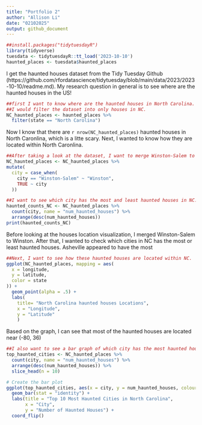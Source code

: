 ```yaml
---
title: "Portfolio 2"
author: "Allison Li"
date: "02102025"
output: github_document
---
```


```r
##install.packages("tidytuesdayR")
library(tidyverse)
tuesdata <- tidytuesdayR::tt_load('2023-10-10')
haunted_places <- tuesdata$haunted_places
```

I get the haunted houses dataset from the Tidy Tuesday Github (https://github.com/rfordatascience/tidytuesday/blob/main/data/2023/2023-10-10/readme.md). My research question in general is to see where are the haunted houses in the US! 

```r
##first I want to know where are the haunted houses in North Carolina.
##I would filter the dataset into only houses in NC.
NC_haunted_places <- haunted_places %>% 
  filter(state == "North Carolina")
```
Now I know that there are `r nrow(NC_haunted_places)` haunted houses in North Caronlina, which is a litte scary. Next, I wanted to know how they are located within North Caronlina. 

```r
##After taking a look at the dataset, I want to merge Winston-Salem to Winston because they refer to the same location. 
NC_haunted_places <- NC_haunted_places %>%
mutate(
  city = case_when(
    city == "Winston-Salem" ~ "Winston",
    TRUE ~ city
  ))

##I want to see which city has the most and least haunted houses in NC. 
haunted_counts_NC <- NC_haunted_places %>%
  count(city, name = "num_haunted_houses") %>% 
  arrange(desc(num_haunted_houses))
print(haunted_counts_NC)
```
Before looking at the houses location visualization, I merged Winston-Salem to Winston. After that, I wanted to check which cities in NC has the most or least haunted houses. Asheville appeared to have the most 

```r
##Next, I want to see how these haunted houses are located within NC.
ggplot(NC_haunted_places, mapping = aes(
  x = longitude,
  y = latitude,
  color = state
)) +
  geom_point(alpha = .5) +
  labs(
    title= "North Carolina haunted houses Locations",
    x = "Longitude", 
    y = "Latitude"
    )
```
Based on the graph, I can see that most of the haunted houses are located near (-80, 36)

```r
##I also want to see a bar graph of which city has the most haunted houses.
top_haunted_cities <- NC_haunted_places %>%
  count(city, name = "num_haunted_houses") %>%
  arrange(desc(num_haunted_houses)) %>%
  slice_head(n = 10)

# Create the bar plot
ggplot(top_haunted_cities, aes(x = city, y = num_haunted_houses, colour = city, fill = city)) +
  geom_bar(stat = "identity") +  
  labs(title = "Top 10 Most Haunted Cities in North Carolina",
       x = "City",
       y = "Number of Haunted Houses") +
  coord_flip()
```
```r

```


